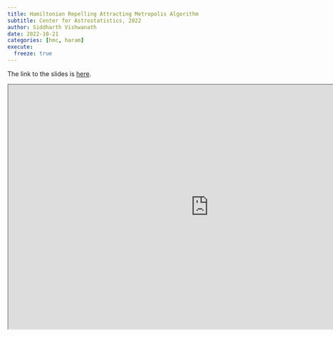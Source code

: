 ```yaml
---
title: Hamiltonian Repelling Attracting Metropolis Algorithm
subtitle: Center for Astrostatistics, 2022
author: Siddharth Vishwanath
date: 2022-10-21
categories: [hmc, haram]
execute:
  freeze: true
---
```


The link to the slides is [here](https://sidvishwanath.com/oct21).

<iframe src="https://sidvishwanath.com/oct21" width="900" height="550"></iframe>